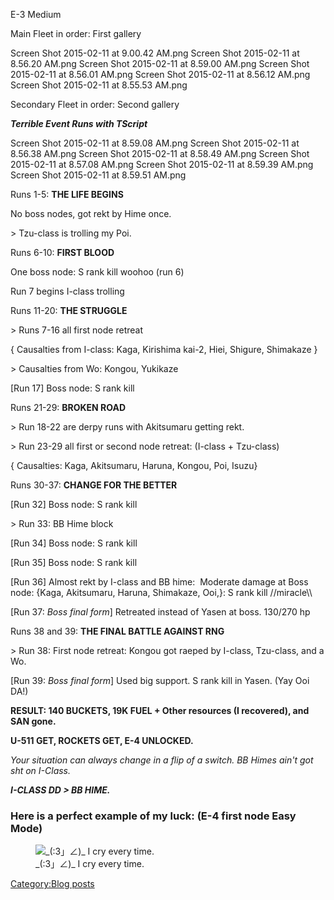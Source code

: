 E-3 Medium

Main Fleet in order: First gallery

<gallery type="slideshow">
Screen Shot 2015-02-11 at 9.00.42 AM.png
Screen Shot 2015-02-11 at 8.56.20 AM.png
Screen Shot 2015-02-11 at 8.59.00 AM.png
Screen Shot 2015-02-11 at 8.56.01 AM.png
Screen Shot 2015-02-11 at 8.56.12 AM.png
Screen Shot 2015-02-11 at 8.55.53 AM.png
</gallery>

Secondary Fleet in order: Second gallery



'''''Terrible Event Runs with TScript'''''

<gallery type="slideshow">
Screen Shot 2015-02-11 at 8.59.08 AM.png
Screen Shot 2015-02-11 at 8.56.38 AM.png
Screen Shot 2015-02-11 at 8.58.49 AM.png
Screen Shot 2015-02-11 at 8.57.08 AM.png
Screen Shot 2015-02-11 at 8.59.39 AM.png
Screen Shot 2015-02-11 at 8.59.51 AM.png
</gallery>

Runs 1-5: '''THE LIFE BEGINS'''

No boss nodes, got rekt by Hime once.

> Tzu-class is trolling my Poi.



Runs 6-10: '''FIRST BLOOD'''

One boss node: S rank kill woohoo (run 6)

Run 7 begins I-class trolling



Runs 11-20: '''THE STRUGGLE'''

> Runs 7-16 all first node retreat

{ Causalties from I-class: Kaga, Kirishima kai-2, Hiei, Shigure, Shimakaze }

> Causalties from Wo: Kongou, Yukikaze

[Run 17] Boss node: S rank kill



Runs 21-29: '''BROKEN ROAD'''

> Run 18-22 are derpy runs with Akitsumaru getting rekt.

> Run 23-29 all first or second node retreat: (I-class + Tzu-class)

{ Causalties: Kaga, Akitsumaru, Haruna, Kongou, Poi, Isuzu}



Runs 30-37: '''CHANGE FOR THE BETTER'''

[Run 32] Boss node: S rank kill

> Run 33: BB Hime block

[Run 34] Boss node: S rank kill

[Run 35] Boss node: S rank kill

[Run 36] Almost rekt by I-class and BB hime:  Moderate damage at Boss node: {Kaga, Akitsumaru, Haruna, Shimakaze, Ooi,}: S rank kill //miracle\\

[Run 37: ''Boss final form''] Retreated instead of Yasen at boss. 130/270 hp



Runs 38 and 39: '''THE FINAL BATTLE AGAINST RNG'''

> Run 38: First node retreat: Kongou got raeped by I-class, Tzu-class, and a Wo.

[Run 39: ''Boss final form''] Used big support. S rank kill in Yasen. (Yay Ooi DA!)



'''RESULT: 140 BUCKETS, 19K FUEL + Other resources (I recovered), and SAN gone.'''

'''U-511 GET, ROCKETS GET, E-4 UNLOCKED.'''



''Your situation can always change in a flip of a switch. BB Himes ain't got sht on I-Class.''

'''''I-CLASS DD > BB HIME.'''''
===Here is a perfect example of my luck: (E-4 first node Easy Mode)===

[[File:How_the_hell_does_this_happen..png|thumb|_(:3」∠)_ I cry every time.]]
[[Category:Blog posts]]